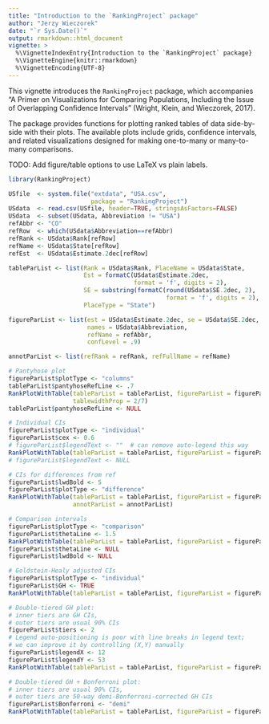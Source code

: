 ```yaml
---
title: "Introduction to the `RankingProject` package"
author: "Jerzy Wieczorek"
date: "`r Sys.Date()`"
output: rmarkdown::html_document
vignette: >
  %\VignetteIndexEntry{Introduction to the `RankingProject` package}
  %\VignetteEngine{knitr::rmarkdown}
  %\VignetteEncoding{UTF-8}
---
```


This vignette introduces the `RankingProject` package, which accompanies "A Primer on Visualizations for Comparing Populations, Including the Issue of Overlapping Confidence Intervals" (Wright, Klein, and Wieczorek, 2017).

The package provides functions for plotting ranked tables of data side-by-side with their plots. The available plots include grids, confidence intervals, and related visualizations designed for making one-to-many or many-to-many comparisons.

TODO: Add figure/table options to use LaTeX vs plain labels.

```r
library(RankingProject)

USfile  <- system.file("extdata", "USA.csv",
                       package = "RankingProject")
USdata  <- read.csv(USfile, header=TRUE, stringsAsFactors=FALSE)
USdata  <- subset(USdata, Abbreviation != "USA")
refAbbr <- "CO"
refRow  <- which(USdata$Abbreviation==refAbbr)
refRank <- USdata$Rank[refRow]
refName <- USdata$State[refRow]
refEst  <- USdata$Estimate.2dec[refRow]

tableParList <- list(Rank = USdata$Rank, PlaceName = USdata$State, 
                     Est = formatC(USdata$Estimate.2dec,
                                   format = 'f', digits = 2),
                     SE = substring(formatC(round(USdata$SE.2dec, 2),
                                            format = 'f', digits = 2), 2),
                     PlaceType = "State")

figureParList <- list(est = USdata$Estimate.2dec, se = USdata$SE.2dec,
                      names = USdata$Abbreviation, 
                      refName = refAbbr,
                      confLevel = .9)

annotParList <- list(refRank = refRank, refFullName = refName)

# Pantyhose plot
figureParList$plotType <- "columns"
tableParList$pantyhoseRefLine <- .7
RankPlotWithTable(tableParList = tableParList, figureParList = figureParList,
                  tablewidthProp = 2/7)
tableParList$pantyhoseRefLine <- NULL

# Individual CIs
figureParList$plotType <- "individual"
figureParList$cex <- 0.6
# figureParList$legendText <- ""  # can remove auto-legend this way
RankPlotWithTable(tableParList = tableParList, figureParList = figureParList)
# figureParList$legendText <- NULL

# CIs for differences from ref
figureParList$lwdBold <- 5
figureParList$plotType <- "difference"
RankPlotWithTable(tableParList = tableParList, figureParList = figureParList,
                  annotParList = annotParList)

# Comparison intervals
figureParList$plotType <- "comparison"
figureParList$thetaLine <- 1.5
RankPlotWithTable(tableParList = tableParList, figureParList = figureParList)
figureParList$thetaLine <- NULL
figureParList$lwdBold <- NULL

# Goldstein-Healy adjusted CIs
figureParList$plotType <- "individual"
figureParList$GH <- TRUE
RankPlotWithTable(tableParList = tableParList, figureParList = figureParList)

# Double-tiered GH plot:
# inner tiers are GH CIs,
# outer tiers are usual 90% CIs
figureParList$tiers <- 2
# Legend auto-positioning is poor with line breaks in legend text;
# we can improve it by controlling (X,Y) manually
figureParList$legendX <- 12
figureParList$legendY <- 53
RankPlotWithTable(tableParList = tableParList, figureParList = figureParList)

# Double-tiered GH + Bonferroni plot:
# inner tiers are usual 90% CIs,
# outer tiers are 50-way demi-Bonferroni-corrected GH CIs
figureParList$Bonferroni <- "demi"
RankPlotWithTable(tableParList = tableParList, figureParList = figureParList)
```


